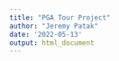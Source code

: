 ```yaml
---
title: "PGA Tour Project"
author: "Jeremy Patak"
date: '2022-05-13'
output: html_document
---
```


```r

```